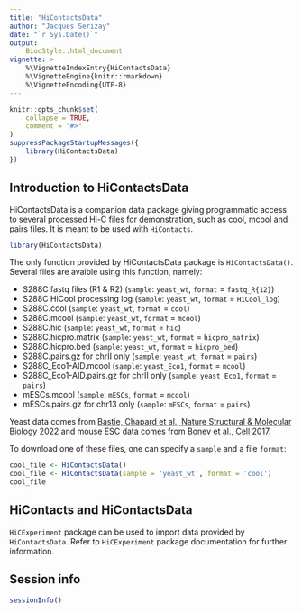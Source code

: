 ```yaml
---
title: "HiContactsData"
author: "Jacques Serizay"
date: "`r Sys.Date()`"
output: 
    BiocStyle::html_document
vignette: >
    %\VignetteIndexEntry{HiContactsData}
    %\VignetteEngine{knitr::rmarkdown}
    %\VignetteEncoding{UTF-8}
---
```


```r
knitr::opts_chunk$set(
    collapse = TRUE,
    comment = "#>"
)
suppressPackageStartupMessages({
    library(HiContactsData)
})
```

## Introduction to HiContactsData 

HiContactsData is a companion data package giving programmatic access to 
several processed Hi-C files for demonstration, such as cool, mcool and 
pairs files. It is meant to be used with `HiContacts`. 

```r
library(HiContactsData)
```

The only function provided by HiContactsData package is `HiContactsData()`. 
Several files are avaible using this function, namely: 

- S288C fastq files (R1 & R2) (`sample`: `yeast_wt`, `format` = `fastq_R{12}`)
- S288C HiCool processing log (`sample`: `yeast_wt`, `format` = `HiCool_log`)
- S288C.cool (`sample`: `yeast_wt`, `format` = `cool`)
- S288C.mcool (`sample`: `yeast_wt`, `format` = `mcool`)
- S288C.hic (`sample`: `yeast_wt`, `format` = `hic`)
- S288C.hicpro.matrix (`sample`: `yeast_wt`, `format` = `hicpro_matrix`)
- S288C.hicpro.bed (`sample`: `yeast_wt`, `format` = `hicpro_bed`)
- S288C.pairs.gz for chrII only (`sample`: `yeast_wt`, `format` = `pairs`)
- S288C_Eco1-AID.mcool (`sample`: `yeast_Eco1`, `format` = `mcool`)
- S288C_Eco1-AID.pairs.gz for chrII only (`sample`: `yeast_Eco1`, `format` = `pairs`)
- mESCs.mcool (`sample`: `mESCs`, `format` = `mcool`)
- mESCs.pairs.gz for chr13 only (`sample`: `mESCs`, `format` = `pairs`)

Yeast data comes from [Bastie, Chapard et al., Nature Structural & Molecular Biology 2022](https://doi.org/10.1038/s41594-022-00780-0) 
and mouse ESC data comes from [Bonev et al., Cell 2017](https://doi.org/10.1016/j.cell.2017.09.043).

To download one of these files, one can specify a `sample` and a file `format`:

```r
cool_file <- HiContactsData()
cool_file <- HiContactsData(sample = 'yeast_wt', format = 'cool')
cool_file
```

## HiContacts and HiContactsData

`HiCExperiment` package can be used to import data provided by `HiContactsData`. 
Refer to `HiCExperiment` package documentation for further information. 

## Session info

```r
sessionInfo()
```